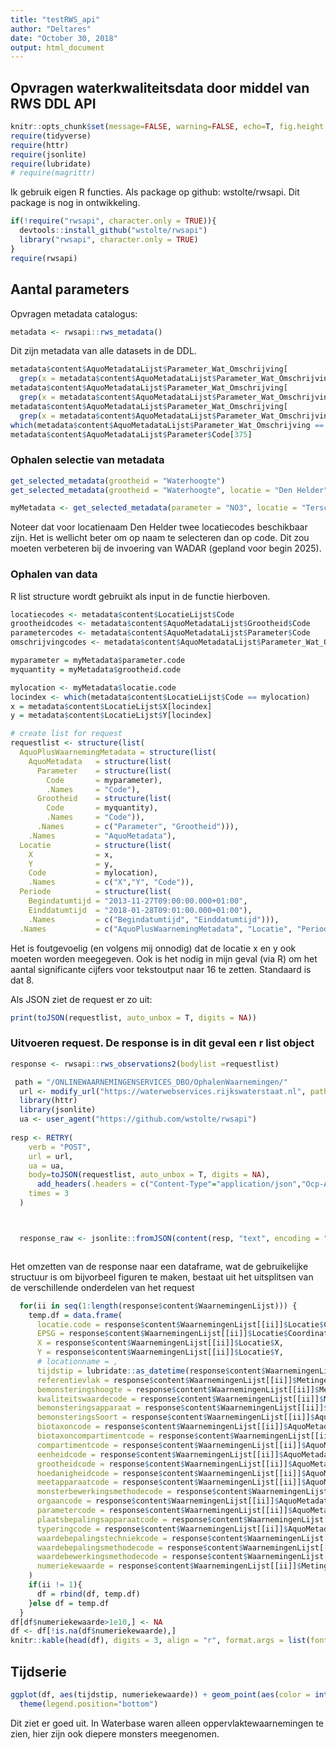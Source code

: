 ```yaml
---
title: "testRWS_api"
author: "Deltares"
date: "October 30, 2018"
output: html_document
---
```


## Opvragen waterkwaliteitsdata door middel van RWS DDL API

```r
knitr::opts_chunk$set(message=FALSE, warning=FALSE, echo=T, fig.height = 3, fig.width = 10)
require(tidyverse)
require(httr)
require(jsonlite)
require(lubridate)
# require(magrittr)
```

Ik gebruik eigen R functies. Als package op github: wstolte/rwsapi. Dit package is nog in ontwikkeling.

```r
if(!require("rwsapi", character.only = TRUE)){
  devtools::install_github("wstolte/rwsapi")
  library("rwsapi", character.only = TRUE)
}
require(rwsapi)
```

## Aantal parameters

Opvragen metadata catalogus:

```r
metadata <- rwsapi::rws_metadata()
```

Dit zijn metadata van alle datasets in de DDL. 

```r
metadata$content$AquoMetadataLijst$Parameter_Wat_Omschrijving[
  grep(x = metadata$content$AquoMetadataLijst$Parameter_Wat_Omschrijving, pattern = "nitraat", ignore.case = T)]
metadata$content$AquoMetadataLijst$Parameter_Wat_Omschrijving[
  grep(x = metadata$content$AquoMetadataLijst$Parameter_Wat_Omschrijving, pattern = "chlorofy", ignore.case = T)]
metadata$content$AquoMetadataLijst$Parameter_Wat_Omschrijving[
  grep(x = metadata$content$AquoMetadataLijst$Parameter_Wat_Omschrijving, pattern = "koolstof", ignore.case = T)]
which(metadata$content$AquoMetadataLijst$Parameter_Wat_Omschrijving == "(massa)Concentratie koolstof organisch in Oppervlaktewater mg/l") # = 375
metadata$content$AquoMetadataLijst$Parameter$Code[375]
```

### Ophalen selectie van metadata

```r
get_selected_metadata(grootheid = "Waterhoogte")
get_selected_metadata(grootheid = "Waterhoogte", locatie = "Den Helder")

myMetadata <- get_selected_metadata(parameter = "NO3", locatie = "Terschelling 10 km uit de kust")


```

Noteer dat voor locatienaam Den Helder twee locatiecodes beschikbaar zijn. Het is wellicht beter om op naam te selecteren dan op code. Dit zou moeten verbeteren bij de invoering van WADAR (gepland voor begin 2025). 


### Ophalen van data

R list structure wordt gebruikt als input in de functie hierboven. 

```r
locatiecodes <- metadata$content$LocatieLijst$Code
grootheidcodes <- metadata$content$AquoMetadataLijst$Grootheid$Code
parametercodes <- metadata$content$AquoMetadataLijst$Parameter$Code
omschrijvingcodes <- metadata$content$AquoMetadataLijst$Parameter_Wat_Omschrijving

myparameter = myMetadata$parameter.code
myquantity = myMetadata$grootheid.code

mylocation <- myMetadata$locatie.code
locindex <- which(metadata$content$LocatieLijst$Code == mylocation)
x = metadata$content$LocatieLijst$X[locindex]
y = metadata$content$LocatieLijst$Y[locindex]

# create list for request
requestlist <- structure(list(
  AquoPlusWaarnemingMetadata = structure(list(
    AquoMetadata   = structure(list(
      Parameter    = structure(list(
        Code       = myparameter),
        .Names     = "Code"), 
      Grootheid    = structure(list(
        Code       = myquantity), 
        .Names     = "Code")),
      .Names       = c("Parameter", "Grootheid"))),
    .Names         = "AquoMetadata"), 
  Locatie          = structure(list(
    X              = x,
    Y              = y,
    Code           = mylocation),
    .Names         = c("X","Y", "Code")), 
  Periode          = structure(list(
    Begindatumtijd = "2013-11-27T09:00:00.000+01:00", 
    Einddatumtijd  = "2018-01-28T09:01:00.000+01:00"),
    .Names         = c("Begindatumtijd", "Einddatumtijd"))),
  .Names           = c("AquoPlusWaarnemingMetadata", "Locatie", "Periode"))

```

Het is foutgevoelig (en volgens mij onnodig) dat de locatie x en y ook moeten worden meegegeven. Ook is het nodig in mijn geval (via R) om het aantal significante cijfers voor tekstoutput naar 16 te zetten. Standaard is dat 8.

Als JSON ziet de request er zo uit:

```r
print(toJSON(requestlist, auto_unbox = T, digits = NA))
```


### Uitvoeren request. De response is in dit geval een r list object

```r
response <- rwsapi::rws_observations2(bodylist =requestlist)

 path = "/ONLINEWAARNEMINGENSERVICES_DBO/OphalenWaarnemingen/"
  url <- modify_url("https://waterwebservices.rijkswaterstaat.nl", path = path)
  library(httr)
  library(jsonlite)
  ua <- user_agent("https://github.com/wstolte/rwsapi")
  
resp <- RETRY(
    verb = "POST",
    url = url,
    ua = ua,
    body=toJSON(requestlist, auto_unbox = T, digits = NA),
      add_headers(.headers = c("Content-Type"="application/json","Ocp-Apim-Subscription-Key"="my_subscrition_key")),
    times = 3
  )



  response_raw <- jsonlite::fromJSON(content(resp, "text", encoding = "UTF-8"), simplifyVector = FALSE)



```



Het omzetten van de response naar een dataframe, wat de gebruikelijke structuur is om bijvorbeel figuren te maken, bestaat uit het uitsplitsen van de verschillende onderdelen van het request


```r
  for(ii in seq(1:length(response$content$WaarnemingenLijst))) {
    temp.df = data.frame(
      locatie.code = response$content$WaarnemingenLijst[[ii]]$Locatie$Code,
      EPSG = response$content$WaarnemingenLijst[[ii]]$Locatie$Coordinatenstelsel,
      X = response$content$WaarnemingenLijst[[ii]]$Locatie$X,
      Y = response$content$WaarnemingenLijst[[ii]]$Locatie$Y,
      # locationname = ,
      tijdstip = lubridate::as_datetime(response$content$WaarnemingenLijst[[ii]]$MetingenLijst %>% map_chr(list(1), .default = NA)),
      referentievlak = response$content$WaarnemingenLijst[[ii]]$MetingenLijst %>% map_chr(list(3,3,1), .default = NA),
      bemonsteringshoogte = response$content$WaarnemingenLijst[[ii]]$MetingenLijst %>% map_chr(list(3,2,1), .default = NA),
      kwaliteitswaardecode = response$content$WaarnemingenLijst[[ii]]$MetingenLijst %>% map_chr(list(3,5,1), .default = NA),
      bemonsteringsapparaat = response$content$WaarnemingenLijst[[ii]]$AquoMetadata$BemonsteringsApparaat$Code,
      bemonsteringsSoort = response$content$WaarnemingenLijst[[ii]]$AquoMetadata$BemonsteringsSoort$Code,
      biotaxoncode = response$content$WaarnemingenLijst[[ii]]$AquoMetadata$BioTaxon$Code,
      biotaxoncompartimentcode = response$content$WaarnemingenLijst[[ii]]$AquoMetadata$BioTaxon_Compartiment$Code,
      compartimentcode = response$content$WaarnemingenLijst[[ii]]$AquoMetadata$Compartiment$Code,
      eenheidcode = response$content$WaarnemingenLijst[[ii]]$AquoMetadata$Eenheid$Code,
      grootheidcode = response$content$WaarnemingenLijst[[ii]]$AquoMetadata$Grootheid$Code,
      hoedanigheidcode = response$content$WaarnemingenLijst[[ii]]$AquoMetadata$Hoedanigheid$Code,
      meetapparaatcode = response$content$WaarnemingenLijst[[ii]]$AquoMetadata$MeetApparaat$Code,
      monsterbewerkingsmethodecode = response$content$WaarnemingenLijst[[ii]]$AquoMetadata$MonsterBewerkingsMethode$Code,
      orgaancode = response$content$WaarnemingenLijst[[ii]]$AquoMetadata$Orgaan$Code,
      parametercode = response$content$WaarnemingenLijst[[ii]]$AquoMetadata$Parameter$Code,
      plaatsbepalingsapparaatcode = response$content$WaarnemingenLijst[[ii]]$AquoMetadata$PlaatsBepalingsApparaat$Code,
      typeringcode = response$content$WaarnemingenLijst[[ii]]$AquoMetadata$Typering$Code,
      waardebepalingstechniekcode = response$content$WaarnemingenLijst[[ii]]$AquoMetadata$WaardeBepalingstechniek$Code,
      waardebepalingsmethodecode = response$content$WaarnemingenLijst[[ii]]$AquoMetadata$WaardeBepalingsmethode$Code,
      waardebewerkingsmethodecode = response$content$WaarnemingenLijst[[ii]]$AquoMetadata$WaardeBewerkingsmethode$Code,
      numeriekewaarde = response$content$WaarnemingenLijst[[ii]]$MetingenLijst %>% map_dbl(list("Meetwaarde", "Waarde_Numeriek"), .default = NA)
    )
    if(ii != 1){
      df = rbind(df, temp.df)
    }else df = temp.df
  }
df[df$numeriekewaarde>1e10,] <- NA
df <- df[!is.na(df$numeriekewaarde),]
knitr::kable(head(df), digits = 3, align = "r", format.args = list(font.size = 2))
```



## Tijdserie

```r
ggplot(df, aes(tijdstip, numeriekewaarde)) + geom_point(aes(color = interaction(referentievlak, bemonsteringshoogte))) +
  theme(legend.position="bottom")
```

Dit ziet er goed uit. In Waterbase waren alleen oppervlaktewaarnemingen te zien, hier zijn ook diepere monsters meegenomen. 










